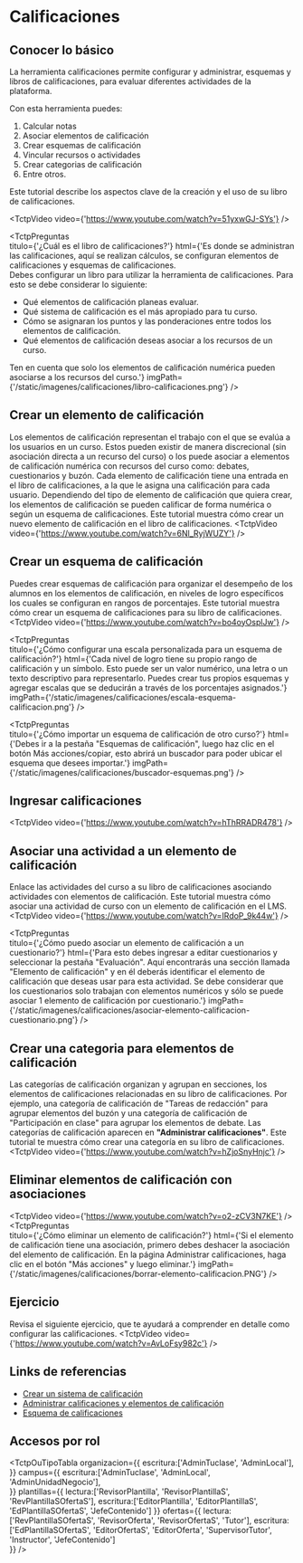 
# Calificaciones

## Conocer lo básico

La herramienta calificaciones permite configurar y administrar, esquemas y libros de calificaciones, para evaluar diferentes actividades de la plataforma. 

Con esta herramienta puedes:

1. Calcular notas
2. Asociar elementos de calificación
3. Crear esquemas de calificación
4. Vincular recursos o actividades
5. Crear categorias de calificación
6. Entre otros.

Este tutorial describe los aspectos clave de la creación y el uso de su libro de calificaciones.

<TctpVideo video={'https://www.youtube.com/watch?v=51yxwGJ-SYs'} />

<TctpPreguntas    
    titulo={'¿Cuál es el libro de calificaciones?'}
    html={'Es donde se administran las calificaciones, aquí se realizan cálculos, se configuran elementos de calificaciones y esquemas de calificaciones. <br/>Debes configurar un libro para utilizar la herramienta de calificaciones. Para esto se debe considerar lo siguiente: <ul><li>Qué elementos de calificación planeas evaluar.</li><li>Qué sistema de calificación es el más apropiado para tu curso.</li><li>Cómo se asignaran los puntos y las ponderaciones entre todos los elementos de calificación.</li><li>Qué elementos de calificación deseas asociar a los recursos de un curso.</li></ul>Ten en cuenta que solo los elementos de calificación numérica pueden asociarse a los recursos del curso.'}
    imgPath={'/static/imagenes/calificaciones/libro-calificaciones.png'}
    />

## Crear un elemento de calificación
Los elementos de calificación representan el trabajo con el que se evalúa a los usuarios en un curso. 
Estos pueden existir de manera discrecional (sin asociación directa a un recurso del curso) o los puede asociar a elementos de calificación numérica con recursos del curso como: debates, cuestionarios y buzón. 
Cada elemento de calificación tiene una entrada en el libro de calificaciones, a la que le asigna una calificación para cada usuario. Dependiendo del tipo de elemento de calificación que quiera crear, los elementos de calificación se pueden calificar de forma numérica o según un esquema de calificaciones. 
Este tutorial muestra cómo crear un nuevo elemento de calificación en el libro de calificaciones.
<TctpVideo video={'https://www.youtube.com/watch?v=6Nl_RyjWUZY'} />

## Crear un esquema de calificación
Puedes crear esquemas de calificación para organizar el desempeño de los alumnos en los elementos de calificación, en niveles de logro específicos los cuales se configuran en rangos de porcentajes. 
Este tutorial muestra cómo crear un esquema de calificaciones para su libro de calificaciones.
<TctpVideo video={'https://www.youtube.com/watch?v=bo4oyOsplJw'} />

<TctpPreguntas    
    titulo={'¿Cómo configurar una escala personalizada para un esquema de calificación?'}
    html={'Cada nivel de logro tiene su propio rango de calificación y un símbolo. Esto puede ser un valor numérico, una letra o un texto descriptivo para representarlo. Puedes crear tus propios esquemas y agregar escalas que se deducirán a través de los porcentajes asignados.'}
    imgPath={'/static/imagenes/calificaciones/escala-esquema-calificacion.png'}
/>

<TctpPreguntas    
    titulo={'¿Cómo importar un esquema de calificación de otro curso?'}
    html={'Debes ir a la pestaña "Esquemas de calificación", luego haz clic en el botón Más acciones/copiar, esto abrirá un buscador para poder ubicar el esquema que desees importar.'}
    imgPath={'/static/imagenes/calificaciones/buscador-esquemas.png'}
/>

## Ingresar calificaciones
<TctpVideo video={'https://www.youtube.com/watch?v=hThRRADR478'} />



## Asociar una actividad a un elemento de calificación
Enlace las actividades del curso a su libro de calificaciones asociando actividades con elementos de calificación. 
Este tutorial muestra cómo asociar una actividad de curso con un elemento de calificación en el LMS.
<TctpVideo video={'https://www.youtube.com/watch?v=IRdoP_9k44w'} />

<TctpPreguntas    
    titulo={'¿Cómo puedo asociar un elemento de calificación a un cuestionario?'}
    html={'Para esto debes ingresar a editar cuestionarios y seleccionar la pestaña "Evaluación". Aquí encontrarás una sección llamada "Elemento de calificación" y en él deberás identificar el elemento de calificación que deseas usar para esta actividad. Se debe considerar que los cuestionarios solo trabajan con elementos numéricos y sólo se puede asociar 1 elemento de calificación por cuestionario.'}
    imgPath={'/static/imagenes/calificaciones/asociar-elemento-calificacion-cuestionario.png'}
/>

## Crear una categoria para elementos de calificación
Las categorías de calificación organizan y agrupan en secciones, los elementos de calificaciones relacionadas en su libro de calificaciones. Por ejemplo, una categoría de calificación de "Tareas de redacción" para agrupar elementos del buzón y una categoría de calificación de "Participación en clase" para agrupar los elementos de debate. Las categorías de calificación aparecen en **"Administrar calificaciones"**. Este tutorial te muestra cómo crear una categoría en su libro de calificaciones.
<TctpVideo video={'https://www.youtube.com/watch?v=hZjoSnyHnjc'} />


## Eliminar elementos de calificación con asociaciones
<TctpVideo video={'https://www.youtube.com/watch?v=o2-zCV3N7KE'} />
<TctpPreguntas    
    titulo={'¿Cómo eliminar un elemento de calificación?'}
    html={'Si el elemento de calificación tiene una asociación, primero debes deshacer la asociación del elemento de calificación. En la página Administrar calificaciones, haga clic en el botón "Más acciones" y luego eliminar.'}
    imgPath={'/static/imagenes/calificaciones/borrar-elemento-calificacion.PNG'}
/>

## Ejercicio
Revisa el siguiente ejercicio, que te ayudará a comprender en detalle como configurar las calificaciones.
<TctpVideo video={'https://www.youtube.com/watch?v=AvLoFsy982c'} />

## Links de referencias

* <a href="https://documentation.brightspace.com/es-mx/le/grades/all/grades_intro_1.htm?tocpath=Instructores%7CEvaluar%20y%20calificar%20a%20los%20estudiantes%7CCrear%20un%20sistema%20de%20calificaci%C3%B3n%7C_____0" target="_blank">Crear un sistema de calificación</a>
* <a href="https://documentation.brightspace.com/es-mx/le/grades/instructor/managing_grades_and_grade_items.htm?Highlight=calificaciones" target="_blank">Administrar calificaciones y elementos de calificación</a>
* <a href="https://documentation.brightspace.com/es-mx/le/grades/instructor/grading_schemes.htm?tocpath=Instructores%7CEvaluar%20y%20calificar%20a%20los%20estudiantes%7CCrear%20un%20sistema%20de%20calificaci%C3%B3n%7C_____1" target="_blank">Esquema de calificaciones</a>


## Accesos por rol

<TctpOuTipoTabla 
    organizacion={{
        escritura:['AdminTuclase', 'AdminLocal'],
    }} 
    campus={{
        escritura:['AdminTuclase', 'AdminLocal', 'AdminUnidadNegocio'],        
    }} 
    plantillas={{
        lectura:['RevisorPlantilla', 'RevisorPlantillaS', 'RevPlantillaSOfertaS'], 
        escritura:['EditorPlantilla', 'EditorPlantillaS', 'EdPlantillaSOfertaS', 'JefeContenido']
    }} 
    ofertas={{
        lectura:['RevPlantillaSOfertaS', 'RevisorOferta', 'RevisorOfertaS', 'Tutor'], 
        escritura:['EdPlantillaSOfertaS', 'EditorOfertaS', 'EditorOferta', 'SupervisorTutor', 'Instructor', 'JefeContenido']        
    }} 
/>

